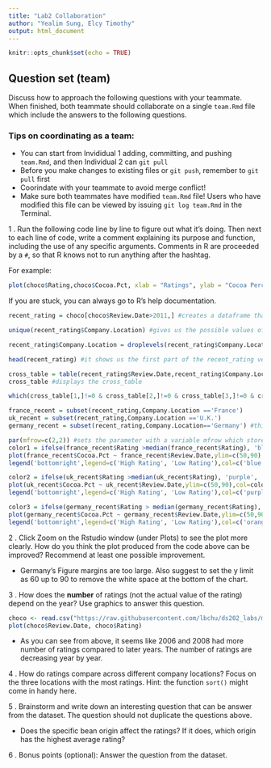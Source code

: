 ```yaml
---
title: "Lab2 Collaboration"
author: "Yealim Sung, Elcy Timothy"
output: html_document
---
```


```r
knitr::opts_chunk$set(echo = TRUE)
```

## Question set (team)

Discuss how to approach the following questions with your teammate. When finished, both teammate should collaborate on a single `team.Rmd` file which include the answers to the following questions. 

### Tips on coordinating as a team: 
- You can start from Invididual 1 adding, committing, and pushing `team.Rmd`, and then Individual 2 can `git pull`
- Before you make changes to existing files or `git push`, remember to `git pull` first
- Coorindate with your teammate to avoid merge conflict!
- Make sure both teammates have modified `team.Rmd` file! Users who have modified this file can be viewed by issuing `git log team.Rmd` in the Terminal.


1 \. Run the following code line by line to figure out what it's doing. Then next to each line of code, write a comment explaining its purpose and function, including the use of any specific arguments. Comments in R are proceeded by a `#`, so that R knows not to run anything after the hashtag. 

For example: 
```r
plot(choco$Rating,choco$Cocoa.Pct, xlab = "Ratings", ylab = "Cocoa Percentage", pch = 2, cex=2) # creates a plot with Ratings on x-axis and Cocoa Percentage of y-axis. The symbol of points is set to be a triangle (pch=2) and the size of the points is adjusted to be larger (cex=2). 
```

If you are stuck, you can always go to R's help documentation. 


```r
recent_rating = choco[choco$Review.Date>2011,] #creates a dataframe that has choco data with Review.Date being after 2011

unique(recent_rating$Company.Location) #gives us the possible values of a factor in choco Company.Location data. The level shows the possible values of a categorical variable.

recent_rating$Company.Location = droplevels(recent_rating$Company.Location) #droplevels drops an object from which to drop unused factor levels. This line is updating the recent_rating so that it won't have any unused Company.Location levels.

head(recent_rating) #it shows us the first part of the recent_rating vector

cross_table = table(recent_rating$Review.Date,recent_rating$Company.Location) #it shows the Review.Date, Company.Location data from recent_rating vector as a table and saves that into cross_table variable.
cross_table #displays the cross_table

which(cross_table[1,]!=0 & cross_table[2,]!=0 & cross_table[3,]!=0 & cross_table[4,]!=0 & cross_table[5,]!=0) #only shows the column that does not have 0s. For example, cross_table[1,]!=0 means the first cross table that is not 0.

france_recent = subset(recent_rating,Company.Location =='France')
uk_recent = subset(recent_rating,Company.Location =='U.K.')
germany_recent = subset(recent_rating,Company.Location=='Germany') #this stores all the subsets of vectors which Company.Location is France, U.K, Germany in according variables.

par(mfrow=c(2,2)) #sets the parameter with a variable mfrow which stores column 2 and row 2
color1 = ifelse(france_recent$Rating >median(france_recent$Rating), 'blue', 'green') #sets the color blue if the Rating of france_recent dataframe is larger than the median of all the Rating of france_recent and sets the color green otherwise.
plot(france_recent$Cocoa.Pct ~ france_recent$Review.Date,ylim=c(50,90),col=color1,pch=18,cex=1.5,xlab="Review Date", ylab= "Cocoa Percentage", main= "France") #plots a dot plot with y axis limit of 50 to 90(ylim), color as the green and blue color we setted from above(col), sets the point shape as diamond which is number 18(pch), sets the scaled relative to the 1.5 which is 50% larger(cex), labels x-axis as "Review Date"(xlab), labels y-axis as "Cocoa Percentage"(ylab), and looks the data from "France" dataframe(main).
legend('bottomright',legend=c('High Rating', 'Low Rating'),col=c('blue','green'),pch=18) #sets the legend to be positioned on bottom right, shows High Rating and Low Rating, sets the column color blue and green, and sets the point shape as diamond like above.

color2 = ifelse(uk_recent$Rating >median(uk_recent$Rating), 'purple', 'red') #sets another color set where it is purple when uk_recent Rating is larger than the median of the whole uk_recent Rating and red otherwise.
plot(uk_recent$Cocoa.Pct ~ uk_recent$Review.Date,ylim=c(50,90),col=color2,pch=18,cex=1.5, xlab="Review Date", ylab= "Cocoa Percentage", main= "UK") #plots a dot plot with y axis limit of 50 to 90(ylim), color as the purle and red color we setted from above(col), sets the point shape as diamond which is number 18(pch), sets the scaled relative to the 1.5 which is 50% larger(cex), labels x-axis as "Review Date"(xlab), labels y-axis as "Cocoa Percentage"(ylab), and looks the data from "UK" dataframe(main).
legend('bottomright',legend=c('High Rating', 'Low Rating'),col=c('purple','red'),pch=18) #sets the legend to be positioned on bottom right, shows High Rating and Low Rating, sets the column color purple and red, and sets the point shape as diamond like above.

color3 = ifelse(germany_recent$Rating > median(germany_recent$Rating), 'orange', 'yellow') #sets another color set where it is orange when uk_recent Rating is larger than the median of the whole uk_recent Rating and yellow otherwise.
plot(germany_recent$Cocoa.Pct ~ germany_recent$Review.Date,ylim=c(50,90),col=color3,pch=18,cex=1.5,xlab="Review Date", ylab= "Cocoa Percentage", main= "Germany") #plots a dot plot with y axis limit of 50 to 90(ylim), color as the orange and yellow color we setted from above(col), sets the point shape as diamond which is number 18(pch), sets the scaled relative to the 1.5 which is 50% larger(cex), labels x-axis as "Review Date"(xlab), labels y-axis as "Cocoa Percentage"(ylab), and looks the data from "Germany" dataframe(main).
legend('bottomright',legend=c('High Rating', 'Low Rating'),col=c('orange','yellow'),pch=18) #sets the legend to be positioned on bottom right, shows High Rating and Low Rating, sets the column color orange and yellow, and sets the point shape as diamond like above.
```

2 \. Click Zoom on the Rstudio window (under Plots) to see the plot more clearly. How do you think the plot produced from the code above can be improved? Recommend at least one possible improvement. 

- Germany's Figure margins are too large. Also suggest to set the y limit as 60 up to 90 to remove the white space at the bottom of the chart. 

3 \. How does the **number** of ratings (not the actual value of the rating) depend on the year? Use graphics to answer this question.
```r
choco <- read.csv("https://raw.githubusercontent.com/lbchu/ds202_labs/master/choco.csv")
plot(choco$Review.Date, choco$Rating)
```

- As you can see from above, it seems like 2006 and 2008 had more number of ratings compared to later years. The number of ratings are decreasing year by year.

4 \. How do ratings compare across different company locations? Focus on the three locations with the most ratings. Hint: the function `sort()` might come in handy here.

5 \. Brainstorm and write down an interesting question that can be answer from the dataset. The question should not duplicate the questions above.

- Does the specific bean origin affect the ratings? If it does, which origin has the highest average rating?

6 \. Bonus points (optional): Answer the question from the dataset.